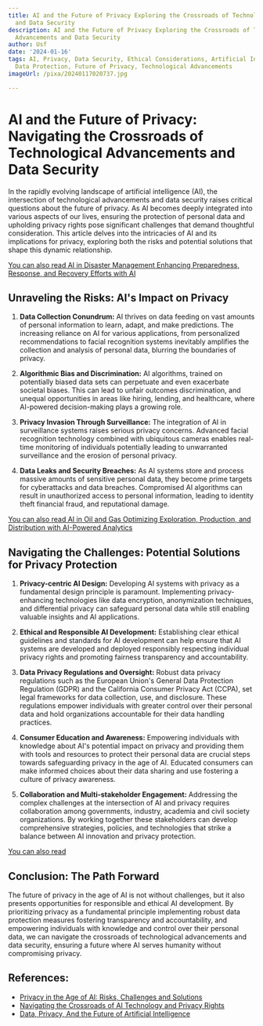 ```yaml
---
title: AI and the Future of Privacy Exploring the Crossroads of Technological Advancements
  and Data Security
description: AI and the Future of Privacy Exploring the Crossroads of Technological
  Advancements and Data Security
author: Usf
date: '2024-01-16'
tags: AI, Privacy, Data Security, Ethical Considerations, Artificial Intelligence,
  Data Protection, Future of Privacy, Technological Advancements
imageUrl: /pixa/20240117020737.jpg

---
```

# AI and the Future of  Privacy: Navigating the Crossroads of Technological Advancements and Data Security

In  the  rapidly evolving landscape of artificial intelligence (AI), the  intersection of technological advancements and data security raises critical  questions about the future of privacy.  As AI becomes deeply integrated into  various aspects of  our lives, ensuring the  protection of personal data and upholding privacy rights  pose significant challenges  that demand thoughtful consideration. This article delves into the  intricacies of AI and its implications for privacy, exploring both the  risks and potential  solutions that shape this dynamic relationship.

[You can also read AI in Disaster Management  Enhancing Preparedness, Response, and Recovery  Efforts with AI](AI%20in%20Disaster%20Management%20Enhancing%20Preparedness%2C%20Response%2C%20and%20Recovery%20Efforts%20with%20AI)


## Unraveling the Risks: AI's Impact on Privacy

1. **Data Collection Conundrum:** AI thrives  on data  feeding  on vast amounts of personal information to  learn, adapt, and make predictions. The increasing reliance on AI for various applications, from personalized recommendations to facial recognition systems inevitably amplifies  the collection and analysis of  personal data, blurring the  boundaries  of  privacy.

2. **Algorithmic Bias and Discrimination:** AI  algorithms, trained on potentially biased data sets can  perpetuate and even exacerbate societal biases. This can lead to unfair outcomes discrimination, and unequal opportunities in areas like hiring, lending, and healthcare, where AI-powered  decision-making plays a growing role.

3. **Privacy Invasion Through Surveillance:**  The  integration of AI in surveillance systems raises serious privacy concerns. Advanced facial recognition technology combined with ubiquitous cameras enables real-time monitoring of individuals potentially leading  to unwarranted surveillance and the erosion of personal privacy.

4. **Data Leaks and Security Breaches:** As AI systems store and process massive amounts of sensitive personal data,  they become prime targets for cyberattacks and data breaches. Compromised AI algorithms  can result in unauthorized access to personal information, leading to identity theft  financial  fraud, and reputational damage.

[You can also read AI in Oil and Gas Optimizing Exploration, Production, and Distribution with AI-Powered Analytics](AI%20in%20Oil%20and%20Gas%20Optimizing%20Exploration%2C%20Production%2C%20and%20Distribution%20with%20AI-Powered%20Analytics)


## Navigating the Challenges: Potential  Solutions for Privacy Protection

1. **Privacy-centric AI Design:** Developing  AI systems with privacy as a fundamental  design principle is paramount.  Implementing privacy-enhancing technologies like data encryption, anonymization techniques, and differential privacy can safeguard personal data  while still enabling valuable insights and AI applications.

2. **Ethical and Responsible  AI  Development:** Establishing clear ethical guidelines and standards for AI development  can help ensure that AI systems are developed and deployed  responsibly respecting individual privacy rights and  promoting fairness transparency and accountability.

3. **Data Privacy Regulations  and Oversight:** Robust  data privacy regulations such as the European Union's  General Data Protection Regulation (GDPR) and the California Consumer Privacy Act (CCPA), set legal frameworks for  data collection, use, and disclosure. These regulations empower  individuals with greater control over  their personal data and hold organizations accountable for their data handling practices.

4. **Consumer Education and Awareness:** Empowering individuals with knowledge about AI's  potential impact on privacy and providing them with tools and resources to protect their personal data are crucial steps towards safeguarding privacy in the age of AI. Educated consumers can make informed choices about their data sharing and use fostering a culture of privacy awareness.

5. **Collaboration and Multi-stakeholder Engagement:** Addressing the complex challenges at  the intersection of AI and privacy requires collaboration among governments, industry, academia and civil society organizations. By working together these stakeholders can develop comprehensive strategies, policies,  and technologies that strike a balance between AI innovation and privacy protection.

[You can also read ]()


## Conclusion: The Path Forward

The future of privacy in the age of AI is not without challenges,  but it also presents opportunities for responsible  and ethical AI  development. By prioritizing privacy as a fundamental principle implementing robust  data protection measures fostering transparency and accountability, and empowering individuals with knowledge and control over their personal  data, we can  navigate the crossroads  of technological advancements  and data security, ensuring a future where AI serves humanity without compromising privacy.

## References:
- [Privacy in the Age of AI: Risks, Challenges and Solutions](https://www.thedigitalspeaker.com/privacy-age-ai-risks-challenges-solutions/)
- [Navigating the Crossroads of AI Technology and Privacy Rights](https://www.linkedin.com/pulse/navigating-crossroads-ai-technology-privacy-rights-1f?trk=pulse-article_more-articles_related-content-card)
- [Data, Privacy, And the Future of Artificial Intelligence](https://www.cyberdefensemagazine.com/data-privacy/)
